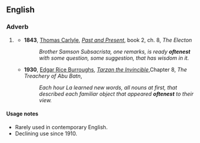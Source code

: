 ==English==

===Adverb===
{{head|en|adverb superlative form}}

# {{lb|en|dated}} {{en-superlative of|often}}
#* '''1843''', [[:w:Thomas Carlyle|Thomas Carlyle]], ''[[:w:Past and Present (book)|Past and Present]]'', book 2, ch. 8, ''The Electon''
#*: ''Brother Samson Subsacrista, one remarks, is ready '''oftenest''' with some question, some suggestion, that has wisdom in it.''
#* '''1930''', [[:w:Edgar Rice Burroughs|Edgar Rice Burroughs]], ''[[:w:Tarzan the Invincible|Tarzan the Invincible]]'',Chapter 8, ''The Treachery of Abu Batn'',
#*: ''Each hour La learned new words, all nouns at first, that described each familiar object that appeared '''oftenest''' to their view.''

====Usage notes====
* Rarely used in contemporary English.
* Declining use since 1910.